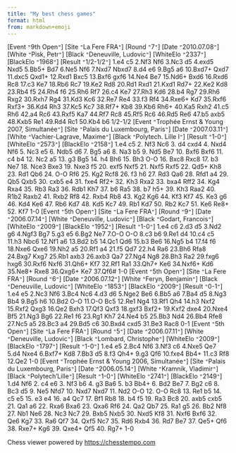 ```yaml
---
title: "My best chess games"
format: html
from: markdown+emoji
---
```


<link href="https://c2a.chesstempo.com/pgnviewer/v2.5/pgnviewerext.vers1.css" media="all" rel="stylesheet" crossorigin>
<script defer language="javascript" src="https://c1a.chesstempo.com/pgnviewer/v2.5/pgnviewerext.bundle.vers1.js" crossorigin></script>

<link
href="https://c1a.chesstempo.com/fonts/MaterialIcons-Regular.woff2"
rel="stylesheet" crossorigin>

<style>
.ct-pgn-viewer-multi-game-select {
    color: white;
    background-color: #AB8D3F;
}
</style>

<ct-pgn-viewer>
[Event `"`9th Open`"`]
[Site `"`La Fere FRA`"`]
[Round `"`7`"`]
[Date `"`2010.07.08`"`]
[White `"`Pisk, Petr`"`]
[Black `"`Deneuville, Ludovic`"`]
[WhiteElo `"`2337`"`]
[BlackElo `"`1968`"`]
[Result `"`1/2-1/2`"`]
1.e4 c5 2.Nf3 Nf6 3.Nc3 d5 4.exd5 Nxd5 5.Bb5+ Bd7 6.Ne5 Nf6 7.Nxd7 Nbxd7 8.d4 e6 9.Bg5 a6 10.Bxd7+ Qxd7 11.dxc5 Qxd1+ 12.Rxd1 Bxc5 13.Bxf6 gxf6 14.Ne4 Be7 15.Nd6+ Bxd6 16.Rxd6 Rc8 17.c3 Ke7 18.Rb6 Rc7 19.Ke2 Rd8 20.Rd1 Rxd1 21.Kxd1 Rd7+ 22.Ke2 Kd8 23.Rb4 f5 24.Rh4 f6 25.Rh6 Rf7 26.c4 Ke7 27.Rh3 Kd6 28.b4 Rg7 29.Rh6 Rxg2 30.Rxh7 Rg4 31.Kd3 Kc6 32.Re7 Re4 33.f3 Rf4 34.Rxe6+ Kd7 35.Rxf6 Rxf3+ 36.Kd4 Rh3 37.Kc5 Kc7 38.Rf7+ Kb8 39.Kb6 Rh6+ 40.Ka5 Rxh2 41.c5 Rh6 42.a4 Rc6 43.Rxf5 Ka7 44.Rf7 Rc8 45.Rf5 Rc6 46.Rd5 Re6 47.b5 axb5 48.Kxb5 Re1 49.Rd4 Rc1 50.Kb4 b6 1/2-1/2
[Event `"`Trophée Ernst & Young 2007, Simultanée`"`]
[Site `"`Palais du Luxembourg, Paris`"`]
[Date `"`2007.03.11`"`]
[White `"`Vachier-Lagrave, Maxime`"`]
[Black `"`Polytech. Lille I`"`]
[Result `"`1-0`"`]
[WhiteElo `"`2573`"`]
[BlackElo `"`2158`"`]
1.e4 c5 2. Nf3 Nc6 3. d4 cxd4 4. Nxd4 Nf6 5. Nc3 e5 6. Ndb5 d6 7. Bg5 a6 8. Na3 b5 9. Nd5 Be7 10. Bxf6 Bxf6 11. c4 b4 12. Nc2 a5 13. g3 Bg5 14. h4 Bh6 15. Bh3 O-O 16. Bxc8 Rxc8 17. b3 Ne7 18. Nce3 Bxe3 19. Nxe3 f5 20. exf5 Nxf5 21. Nxf5 Rxf5 22. Qd5+ Kh8 23. Rd1 Qb6 24. O-O Rf6 25. Kg2 Rcf8 26. f3 h6 27. Rd3 Qa6 28. Rfd1 a4 29. Qb5 Qxb5 30. cxb5 e4 31. fxe4 Rf2+ 32. Kh3 Rxa2 33. bxa4 Rff2 34. Kg4 Rxa4 35. Rb3 Ra3 36. Rdb1 Kh7 37. b6 Ra5 38. b7 h5+ 39. Kh3 Raa2 40. R1b2 Raxb2 41. Rxb2 Rf8 42. Rxb4 Rb8 43. Kg2 Kg6 44. Kf3 Kf7 45. Ke3 g6 46. Kd4 Ke6 47. Rb6 Kd7 48. Kd5 Kc7 49. Rb1 Kd7 50. Rb2 Kc7 51. Ke6 Re8+ 52. Kf7 1-0
[Event `"`5th Open`"`]
[Site `"`La Fere FRA`"`]
[Round `"`9`"`]
[Date `"`2006.07.14`"`]
[White `"`Deneuville, Ludovic`"`]
[Black `"`Godart, Francois`"`]
[WhiteElo `"`2009`"`]
[BlackElo `"`1952`"`]
[Result `"`1-0`"`]
1.e4 c6 2.d3 d5 3.Nd2 g6 4.Ngf3 Bg7 5.g3 e5 6.Bg2 Ne7 7.O-O O-O 8.c3 b6 9.Re1 d4 10.c4 c5 11.h3 Nbc6 12.Nf1 a6 13.Bd2 b5 14.Qc1 Qd6 15.b3 Be6 16.Ng5 b4 17.f4 f6 18.Nxe6 Qxe6 19.Nh2 a5 20.Rf1 a4 21.f5 Qd7 22.h4 Ra6 23.Bh6 Rfa8 24.Bxg7 Kxg7 25.Rb1 axb3 26.axb3 Qa7 27.Ng4 Ng8 28.Bh3 Ra2 29.fxg6 hxg6 30.Rxf6 Nxf6 31.Qh6+ Kf7 32.Rf1 Ra1 33.Qh7+ Ke6 34.Nxf6+ Kd6 35.Ne8+ Rxe8 36.Qxg6+ Ke7 37.Qf6# 1-0
[Event `"`5th Open`"`]
[Site `"`La Fere FRA`"`]
[Round `"`6`"`]
[Date `"`2006.07.12`"`]
[White `"`Feryn, Benjamin`"`]
[Black `"`Deneuville, Ludovic`"`]
[WhiteElo `"`1853`"`]
[BlackElo `"`2009`"`]
[Result `"`0-1`"`]
1.e4 e5 2.Nc3 Nf6 3.Bc4 Nc6 4.d3 d6 5.Nge2 Be6 6.Bb5 a6 7.Ba4 d5 8.Ng3 Bb4 9.Bg5 h6 10.Bd2 O-O 11.O-O Bc5 12.Re1 Ng4 13.Rf1 Qh4 14.h3 Nxf2 15.Rxf2 Qxg3 16.Qe2 Bxh3 17.Qf3 Qxf3 18.gxf3 Bxf2+ 19.Kxf2 dxe4 20.Nxe4 Bf5 21.Ng3 Bg6 22.Re1 f6 23.Rg1 Kh7 24.Ne4 b5 25.Bb3 Nd4 26.Bb4 Rfe8 27.Nc5 a5 28.Bc3 a4 29.Bd5 c6 30.Bxd4 cxd5 31.Be3 Rac8 0-1
[Event `"`5th Open`"`]
[Site `"`La Fere FRA`"`]
[Round `"`5`"`]
[Date `"`2006.07.11`"`]
[White `"`Deneuville, Ludovic`"`]
[Black `"`Lombard, Christophe`"`]
[WhiteElo `"`2009`"`]
[BlackElo `"`1797`"`]
[Result `"`1-0`"`]
1.e4 e5 2.Bc4 Nf6 3.Nf3 c6 4.Nxe5 Qe7 5.d4 Nxe4 6.Bxf7+ Kd8 7.Bb3 d5 8.f3 Qh4+ 9.g3 Qf6 10.fxe4 Bb4+ 11.c3 Rf8 12.Qe2 1-0
[Event `"`Trophée Ernst & Young 2006, Simultanée`"`]
[Site `"`Palais du Luxembourg, Paris`"`]
[Date `"`2006.05.14`"`]
[White `"`Kramnik, Vladimir`"`]
[Black `"`Polytech'Lille`"`]
[Result `"`1-0`"`]
[WhiteElo `"`2741`"`]
[BlackElo `"`2149`"`]
1.d4 Nf6 2. c4 e6 3. Nf3 b6 4. g3 Ba6 5. b3 Bb4+ 6. Bd2 Be7 7. Bg2 c6 8. Bc3 d5 9. Ne5 Nfd7 10. Nxd7 Nxd7 11. Nd2 O-O 12. O-O Rc8 13. Re1 b5 14. c5 e5 15. e3 e4 16. a4 Qc7 17. Bf1 Rb8 18. b4 f5 19. Ra3 Bc8 20. axb5 cxb5 21. Qa1 a6 22. Rxa6 Bxa6 23. Qxa6 Rf6 24. Qa2 Qb7 25. Ra1 g5 26. Bb2 Nf8 27. Nb1 Ne6 28. Nc3 Nc7 29. Bxb5 Nxb5 30. Nxd5 Kf8 31. Nxf6 Bxf6 32. Qe6 Kg7 33. Ra6 Qf7 34. Qxf5 Nc7 35. Rd6 Rxb4 36. Rd7 Be7 37. Qe5+ Qf6 38. Rxe7+ Kg6 39. Qxe4+ Qf5 40. Rg7+ 1-0
</ct-pgn-viewer>



Chess viewer powered by <a href="https://chesstempo.com" target="_blank">https://chesstempo.com</a>
